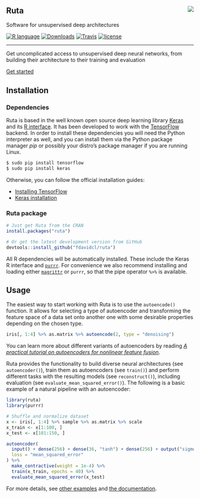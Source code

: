 <style>
.page-header {
    padding-bottom: 0;
    margin: 0;
    border-bottom: 0px solid;
}
.jumbotron {
    margin-top: 30px;
}
</style>

<div class="jumbotron">

# Ruta <img src="https://raw.githubusercontent.com/fdavidcl/ruta/master/docs/images/logo/ruta_logo64.png" align="right">

Software for unsupervised deep architectures

[![R language](https://img.shields.io/badge/language-R-lightgrey.svg)](https://www.r-project.org/)
[![Downloads](https://cranlogs.r-pkg.org/badges/ruta)](https://cranlogs.r-pkg.org/downloads/total/last-month/ruta)
[![Travis](https://img.shields.io/travis/fdavidcl/ruta/master.svg)](https://travis-ci.org/fdavidcl/ruta)
[![license](https://img.shields.io/github/license/fdavidcl/ruta.svg)](https://www.gnu.org/licenses/gpl.html)

---

Get uncomplicated access to unsupervised deep neural networks, from building their architecture to their training and evaluation

[[]{.fa .fa-code} Get started](/articles/examples/autoencoder_basic.html){.btn .btn-primary}

</div>

## Installation

### Dependencies

Ruta is based in the well known open source deep learning library [Keras](https://keras.io) and its [R interface](https://keras.rstudio.com). It has been developed to work with the [TensorFlow](https://www.tensorflow.org/) backend. In order to install these dependencies you will need the Python interpreter as well, and you can install them via the Python package manager *pip* or possibly your distro's package manager if you are running Linux.

```sh
$ sudo pip install tensorflow
$ sudo pip install keras
```

Otherwise, you can follow the official installation guides:

- [Installing TensorFlow](https://www.tensorflow.org/install/)
- [Keras installation](https://keras.io/#installation)

### Ruta package

```r
# Just get Ruta from the CRAN
install.packages("ruta")

# Or get the latest development version from GitHub
devtools::install_github("fdavidcl/ruta")
```

All R dependencies will be automatically installed. These include the Keras R interface and [`purrr`](https://purrr.tidyverse.org/). For convenience we also recommend installing and loading either [`magrittr`](https://magrittr.tidyverse.org/) or `purrr`, so that the pipe operator `%>%` is available.

## Usage

The easiest way to start working with Ruta is to use the `autoencode()` function. It allows for selecting a type of autoencoder and transforming the feature space of a data set onto another one with some desirable properties depending on the chosen type.

```r
iris[, 1:4] %>% as.matrix %>% autoencode(2, type = "denoising")
```

You can learn more about different variants of autoencoders by reading [*A practical tutorial on autoencoders for nonlinear feature fusion*](https://arxiv.org/abs/1801.01586).

Ruta provides the functionality to build diverse neural architectures (see `autoencoder()`), train them as autoencoders (see `train()`) and perform different tasks with the resulting models (see `reconstruct()`), including evaluation (see `evaluate_mean_squared_error()`). The following is a basic example of a natural pipeline with an autoencoder:

```r
library(ruta)
library(purrr)

# Shuffle and normalize dataset
x <- iris[, 1:4] %>% sample %>% as.matrix %>% scale
x_train <- x[1:100, ]
x_test <- x[101:150, ]

autoencoder(
  input() + dense(256) + dense(36, "tanh") + dense(256) + output("sigmoid"),
  loss = "mean_squared_error"
) %>%
  make_contractive(weight = 1e-4) %>%
  train(x_train, epochs = 40) %>%
  evaluate_mean_squared_error(x_test)
```

For more details, see [other examples](http://ruta.software/articles/examples) and [the documentation](http://ruta.software/reference/).


